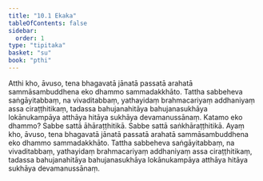 ```yaml
---
title: "10.1 Ekaka"
tableOfContents: false
sidebar:
  order: 1
type: "tipitaka"
basket: "su"
book: "pthi"
---
```



<DynamicBreadcrumb />

<Division number="303" book="pthi" bookNo="8" page="178">

<Paragraph number="782" book="pthi">
Atthi kho, āvuso, tena bhagavatā jānatā passatā arahatā sammāsambuddhena eko dhammo sammadakkhāto. Tattha sabbeheva saṅgāyitabbaṃ, na vivaditabbaṃ, yathayidaṃ brahmacariyaṃ addhaniyaṃ assa ciraṭṭhitikaṃ, tadassa bahujanahitāya bahujanasukhāya lokānukampāya atthāya hitāya sukhāya devamanussānaṃ. Katamo eko dhammo? Sabbe sattā āhāraṭṭhitikā. Sabbe sattā saṅkhāraṭṭhitikā. Ayaṃ kho, āvuso, tena bhagavatā jānatā passatā arahatā sammāsambuddhena eko dhammo sammadakkhāto. Tattha sabbeheva saṅgāyitabbaṃ, na vivaditabbaṃ, yathayidaṃ brahmacariyaṃ addhaniyaṃ assa ciraṭṭhitikaṃ, tadassa bahujanahitāya bahujanasukhāya lokānukampāya atthāya hitāya sukhāya devamanussānaṃ.
</Paragraph>
</Division>